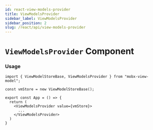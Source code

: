 ```yaml
---
id: react-view-models-provider
title: ViewModelsProvider
sidebar_label: ViewModelsProvider
sidebar_position: 2
slug: /react/api/view-models-provider
---
```


# `ViewModelsProvider` Component   


### Usage  

```tsx
import { ViewModelStoreBase, ViewModelsProvider } from "mobx-view-model";

const vmStore = new ViewModelStoreBase();

export const App = () => {
  return (
    <ViewModelsProvider value={vmStore}>
      ...
    </ViewModelsProvider>
  )
}
```